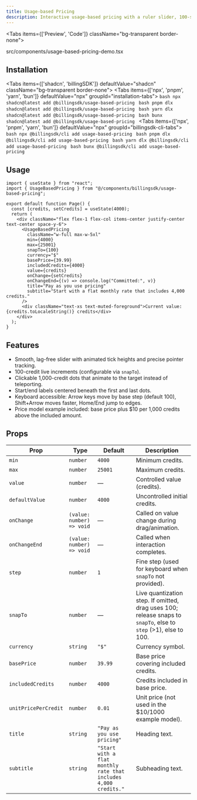 ```yaml
---
title: Usage-based Pricing
description: Interactive usage-based pricing with a ruler slider, 100-step grid, clickable 1,000-credit markers, and smooth animations.
---
```


<Tabs items={['Preview', 'Code']} className="bg-transparent border-none">
  <Tab value="Preview" className="border-none bg-transparent p-0 mt-3">
    <PreviewComponents registryName="usage-based-pricing">
      <UsageBasedPricingDemo />
    </PreviewComponents>
  </Tab>

  <Tab value="Code" className="mt-3">
    <include cwd lang='tsx' meta='title="src/components/usage-based-pricing-demo.tsx"'>src/components/usage-based-pricing-demo.tsx</include>
  </Tab>
</Tabs>

## Installation

<Tabs items={['shadcn', 'billingSDK']} defaultValue="shadcn" className="bg-transparent border-none">
  <Tab value="shadcn" className="border-none bg-transparent p-0 mt-3">
    <Tabs items={['npx', 'pnpm', 'yarn', 'bun']} defaultValue="npx" groupId="installation-tabs">
      <Tab value="npx">
        ```bash
        npx shadcn@latest add @billingsdk/usage-based-pricing
        ```
      </Tab>
      <Tab value="pnpm">
        ```bash
        pnpm dlx shadcn@latest add @billingsdk/usage-based-pricing
        ```
      </Tab>
      <Tab value="yarn">
        ```bash
        yarn dlx shadcn@latest add @billingsdk/usage-based-pricing
        ```
      </Tab>
        <Tab value="bun">
        ```bash
        bunx shadcn@latest add @billingsdk/usage-based-pricing
        ```
      </Tab>
    </Tabs>
  </Tab>
  <Tab value="billingSDK" className="border-none bg-transparent p-0 mt-3">
    <Tabs items={['npx', 'pnpm', 'yarn', 'bun']} defaultValue="npx" groupId="billingsdk-cli-tabs">
      <Tab value="npx">
        ```bash
        npx @billingsdk/cli add usage-based-pricing
        ```
      </Tab>
      <Tab value="pnpm">
        ```bash
        pnpm dlx @billingsdk/cli add usage-based-pricing
        ```
      </Tab>
      <Tab value="yarn">
        ```bash
        yarn dlx @billingsdk/cli add usage-based-pricing
        ```
      </Tab>
      <Tab value="bun">
        ```bash
        bunx @billingsdk/cli add usage-based-pricing
        ```
      </Tab>
    </Tabs>
  </Tab>
</Tabs>

## Usage

```tsx
import { useState } from "react";
import { UsageBasedPricing } from "@/components/billingsdk/usage-based-pricing";

export default function Page() {
  const [credits, setCredits] = useState(4000);
  return (
    <div className="flex flex-1 flex-col items-center justify-center text-center space-y-6">
      <UsageBasedPricing
        className="w-full max-w-5xl"
        min={4000}
        max={25001}
        snapTo={100}
        currency="$"
        basePrice={39.99}
        includedCredits={4000}
        value={credits}
        onChange={setCredits}
        onChangeEnd={(v) => console.log("Committed:", v)}
        title="Pay as you use pricing"
        subtitle="Start with a flat monthly rate that includes 4,000 credits."
      />
      <div className="text-xs text-muted-foreground">Current value: {credits.toLocaleString()} credits</div>
    </div>
  );
}
```

## Features

- Smooth, lag-free slider with animated tick heights and precise pointer tracking.
- 100-credit live increments (configurable via `snapTo`).
- Clickable 1,000-credit dots that animate to the target instead of teleporting.
- Start/end labels centered beneath the first and last dots.
- Keyboard accessible: Arrow keys move by base step (default 100), Shift+Arrow moves faster, Home/End jump to edges.
- Price model example included: base price plus $10 per 1,000 credits above the included amount.

## Props

| Prop | Type | Default | Description |
|------|------|---------|-------------|
| `min` | `number` | `4000` | Minimum credits. |
| `max` | `number` | `25001` | Maximum credits. |
| `value` | `number` | — | Controlled value (credits). |
| `defaultValue` | `number` | `4000` | Uncontrolled initial credits. |
| `onChange` | `(value: number) => void` | — | Called on value change during drag/animation. |
| `onChangeEnd` | `(value: number) => void` | — | Called when interaction completes. |
| `step` | `number` | `1` | Fine step (used for keyboard when `snapTo` not provided). |
| `snapTo` | `number` | — | Live quantization step. If omitted, drag uses 100; release snaps to `snapTo`, else to `step` (>1), else to 100. |
| `currency` | `string` | `"$"` | Currency symbol. |
| `basePrice` | `number` | `39.99` | Base price covering included credits. |
| `includedCredits` | `number` | `4000` | Credits included in base price. |
| `unitPricePerCredit` | `number` | `0.01` | Unit price (not used in the $10/1000 example model). |
| `title` | `string` | `"Pay as you use pricing"` | Heading text. |
| `subtitle` | `string` | `"Start with a flat monthly rate that includes 4,000 credits."` | Subheading text. |